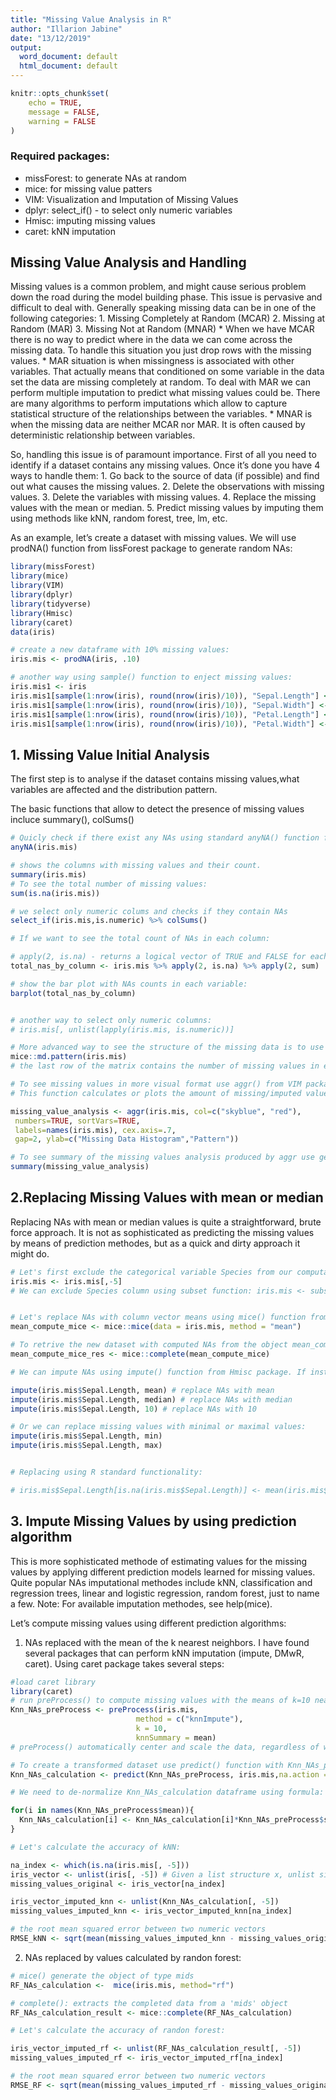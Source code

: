 ---
title: "Missing Value Analysis in R"
author: "Illarion Jabine"
date: "13/12/2019"
output:
  word_document: default
  html_document: default
---

```{r setup, include=FALSE}
knitr::opts_chunk$set(
	echo = TRUE,
	message = FALSE,
	warning = FALSE
)
```


### Required packages:

* missForest: to generate NAs at random
* mice: for missing value patters
* VIM: Visualization and Imputation of Missing Values
* dplyr: select_if() - to select only numeric variables
* Hmisc: imputing missing values
* caret: kNN imputation

## Missing Value Analysis and Handling

Missing values is a common problem, and might cause serious problem down the road during the model building phase.
This issue is pervasive and difficult to deal with. 
Generally speaking missing data can be in one of the following categories:
 1. Missing Completely at Random (MCAR)
 2. Missing at Random (MAR)
 3. Missing Not at Random (MNAR)
* When we have MCAR there is no way to predict where in the data we can come across the missing data. To handle this situation you just drop rows with the missing values.
* MAR situation is when missingness is associated with other variables. That actually means that conditioned on some variable in the data set the data are missing completely at random.
To deal with MAR we can perform multiple imputation to predict what missing values could be. 
There are many algorithms to perform imputations which allow to capture statistical structure of the relationships between the variables.
* MNAR is when the missing data are neither MCAR nor MAR. It is often caused by deterministic relationship between variables.

So, handling this issue is of paramount importance. First of all you need to identify if a dataset contains any missing values. Once it's done you have 4 ways to handle them:
1. Go back to the source of data (if possible) and find out what causes the missing values.
2. Delete the observations with missing values.
3. Delete the variables with missing values.
4. Replace the missing values with the mean or median.
5. Predict missing values by imputing them using methods like kNN, random forest, tree, lm, etc.


As an example, let's create a dataset with missing values. We will use prodNA() function from lissForest package to generate random NAs:

```{r create dataframe with NAs}
library(missForest)
library(mice)
library(VIM)
library(dplyr)
library(tidyverse)
library(Hmisc)
library(caret)
data(iris)

# create a new dataframe with 10% missing values:
iris.mis <- prodNA(iris, .10)

# another way using sample() function to enject missing values:
iris.mis1 <- iris
iris.mis1[sample(1:nrow(iris), round(nrow(iris)/10)), "Sepal.Length"] <- NA
iris.mis1[sample(1:nrow(iris), round(nrow(iris)/10)), "Sepal.Width"] <- NA
iris.mis1[sample(1:nrow(iris), round(nrow(iris)/10)), "Petal.Length"] <- NA
iris.mis1[sample(1:nrow(iris), round(nrow(iris)/10)), "Petal.Width"] <- NA
```

## 1. Missing Value Initial Analysis

The first step is to analyse if the dataset contains missing values,what variables are affected and the distribution pattern.

The basic functions that allow to detect the presence of missing values incluce summary(), colSums()
```{r detecting missing values, echo=TRUE}
# Quicly check if there exist any NAs using standard anyNA() function from base package:
anyNA(iris.mis)

# shows the columns with missing values and their count.
summary(iris.mis)
# To see the total number of missing values:
sum(is.na(iris.mis))

# we select only numeric colums and checks if they contain NAs
select_if(iris.mis,is.numeric) %>% colSums()

# If we want to see the total count of NAs in each column:

# apply(2, is.na) - returns a logical vector of TRUE and FALSE for each column, and apply(2, sum) sums up (basically counts TRUEs (i.e. NAs)):
total_nas_by_column <- iris.mis %>% apply(2, is.na) %>% apply(2, sum)

# show the bar plot with NAs counts in each variable:
barplot(total_nas_by_column)


# another way to select only numeric columns:
# iris.mis[, unlist(lapply(iris.mis, is.numeric))]

# More advanced way to see the structure of the missing data is to use md.pattern() from mice package:
mice::md.pattern(iris.mis)
# the last row of the matrix contains the number of missing values in each column

# To see missing values in more visual format use aggr() from VIM package:
# This function calculates or plots the amount of missing/imputed values in each variable and the amount of missing/imputed values in certain combinations of variables.

missing_value_analysis <- aggr(iris.mis, col=c("skyblue", "red"),
 numbers=TRUE, sortVars=TRUE,
 labels=names(iris.mis), cex.axis=.7,
 gap=2, ylab=c("Missing Data Histogram","Pattern"))

# To see summary of the missing values analysis produced by aggr use generic function summary():
summary(missing_value_analysis)

```

## 2.Replacing Missing Values with mean or median

Replacing NAs with mean or median values is quite a straightforward, brute force approach. It is not as sophisticated as predicting the missing values by means of prediction methodes, but as a quick and dirty approach it might do. 

```{r Replacing Missing Values with mean or median}
# Let's first exclude the categorical variable Species from our computation:
iris.mis <- iris.mis[,-5] 
# We can exclude Species column using subset function: iris.mis <- subset(iris.mis, select = -c(Species))


# Let's replace NAs with column vector means using mice() function from mice package:
mean_compute_mice <- mice::mice(data = iris.mis, method = "mean")

# To retrive the new dataset with computed NAs from the object mean_compute_mice use complete() function:
mean_compute_mice_res <- mice::complete(mean_compute_mice)

# We can impute NAs using impute() function from Hmisc package. If instead of function a single value is specified those value is used for insertion.

impute(iris.mis$Sepal.Length, mean) # replace NAs with mean
impute(iris.mis$Sepal.Length, median) # replace NAs with median
impute(iris.mis$Sepal.Length, 10) # replace NAs with 10

# Or we can replace missing values with minimal or maximal values:
impute(iris.mis$Sepal.Length, min)
impute(iris.mis$Sepal.Length, max)


# Replacing using R standard functionality:

# iris.mis$Sepal.Length[is.na(iris.mis$Sepal.Length)] <- mean(iris.mis$Sepal.Length, na.rm = TRUE)
```

## 3. Impute Missing Values by using prediction algorithm

This is more sophisticated methode of estimating values for the missing values by applying different prediction models learned for missing values. Quite popular NAs imputational methodes include kNN, classification and regression trees, linear and logistic regression, random forest, just to name a few. 
Note: For available imputation methodes, see help(mice).

Let's compute missing values using different prediction algorithms:

1. NAs replaced with the mean of the k nearest neighbors. 
I have found several packages that can perform kNN imputation (impute, DMwR, caret).
Using caret package takes several steps:

```{r missing value calculation: kNN with caret}
#load caret library
library(caret)
# run preProcess() to compute missing values with the means of k=10 nearest  neighbors.
Knn_NAs_preProcess <- preProcess(iris.mis,
                            method = c("knnImpute"),
                            k = 10,
                            knnSummary = mean)
# preProcess() automatically center and scale the data, regardless of what is in the  method  argument.

# To create a transformed dataset use predict() function with Knn_NAs_preProcess as one of the parameters:
Knn_NAs_calculation <- predict(Knn_NAs_preProcess, iris.mis,na.action = na.pass)

# We need to de-normalize Knn_NAs_calculation dataframe using formula: x = z*standard deviation + mean:

for(i in names(Knn_NAs_preProcess$mean)){
  Knn_NAs_calculation[i] <- Knn_NAs_calculation[i]*Knn_NAs_preProcess$std[i] + Knn_NAs_preProcess$mean[i] 
}

# Let's calculate the accuracy of kNN:

na_index <- which(is.na(iris.mis[, -5]))
iris_vector <- unlist(iris[, -5]) # Given a list structure x, unlist simplifies it to produce a vector which contains all the atomic components which occur in x.
missing_values_original <- iris_vector[na_index]

iris_vector_imputed_knn <- unlist(Knn_NAs_calculation[, -5])
missing_values_imputed_knn <- iris_vector_imputed_knn[na_index]

# the root mean squared error between two numeric vectors
RMSE_kNN <- sqrt(mean(missing_values_imputed_knn - missing_values_original)^2)

```


2. NAs replaced by values calculated by randon forest:

```{r missing value calculation: randon forest with mice, echo=TRUE, message=FALSE, warning=FALSE}
# mice() generate the object of type mids
RF_NAs_calculation <-  mice(iris.mis, method="rf")  

# complete(): extracts the completed data from a 'mids' object
RF_NAs_calculation_result <- mice::complete(RF_NAs_calculation)

# Let's calculate the accuracy of randon forest:

iris_vector_imputed_rf <- unlist(RF_NAs_calculation_result[, -5])
missing_values_imputed_rf <- iris_vector_imputed_rf[na_index]

# the root mean squared error between two numeric vectors
RMSE_RF <- sqrt(mean(missing_values_imputed_rf - missing_values_original)^2)

```

